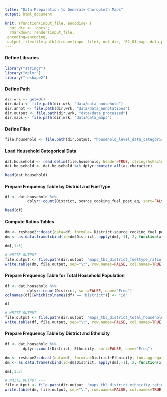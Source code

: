 ```yaml
---
title: "Data Preparation to Generate Choropleth Maps"
output: html_document

knit: (function(input_file, encoding) {
  out_dir <- 'docs';
  rmarkdown::render(input_file,
 encoding=encoding,
 output_file=file.path(dirname(input_file), out_dir, '02_01_maps_data_preparation.html'))})
---
```



#### Define Libraries
```r
library("stringr")
library("dplyr")
library("reshape2")
```

#### Define Path
```r
dir.wrk <- getwd()
dir.data <- file.path(dir.wrk, "data/data_household")
dir.annot <- file.path(dir.wrk, "data/data_annotations")
dir.output <- file.path(dir.wrk, "data/data_processed")
dir.maps <- file.path(dir.wrk, "data/data_maps")
```

#### Define Files
```r
file.household <- file.path(dir.output, "household_level_data_categorical.tsv")
```

#### Load Household Categorical Data
```r
dat.household <- read.delim(file.household, header=TRUE, stringsAsFactors=FALSE)
dat.household <- dat.household %>% dplyr::mutate_all(as.character)

head(dat.household)
```

#### Prepare Frequency Table by District and FuelType
```r
df <- dat.household %>% 
          dplyr::count(District, source_cooking_fuel_post_eq, sort=FALSE, name="Freq")

head(df)
```

#### Compute Ratios Tables
```r
dm <- reshape2::dcast(data=df, formula= District~source_cooking_fuel_post_eq, fun.aggregate=sum, value.var="Freq")
dm <- as.data.frame(cbind(id=dm$District, apply(dm[,-1], 2, function(x) x/sum(x))))

dm[,1:3]

# WRITE OUTPUT ---
file.output <- file.path(dir.output, "maps_tbl_district_fueltype_ratio.tsv")
write.table(dm, file.output, sep="\t", row.names=FALSE, col.names=TRUE, quote=FALSE)
```

#### Prepare Frequency Table for Total Household Population
```r
df <- dat.household %>% 
          dplyr::count(District, sort=FALSE, name="Freq")
colnames(df)[which(colnames(df) == "District")] <- "id"

df

# WRITE OUTPUT ---
file.output <- file.path(dir.output, "maps_tbl_district_total_household.tsv")
write.table(df, file.output, sep="\t", row.names=FALSE, col.names=TRUE, quote=FALSE)
```

#### Prepare Frequency Table by District and Ethnicity
```r
df <- dat.household %>% 
        dplyr::count(District, Ethnicity, sort=FALSE, name="Freq")

dm <- reshape2::dcast(data=df, formula=District~Ethnicity, fun.aggregate=sum, value.var="Freq")
dm <- as.data.frame(cbind(id=dm$District, apply(dm[,-1], 2, function(x) x/sum(x))))

dm[,1:3]

# WRITE OUTPUT ---
file.output <- file.path(dir.output, "maps_tbl_district_ethnicity_ratio.tsv")
write.table(dm, file.output, sep="\t", row.names=FALSE, col.names=TRUE, quote=FALSE)
```
